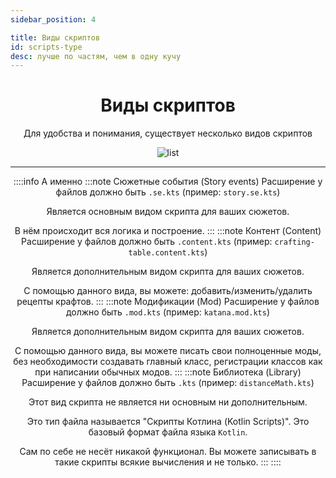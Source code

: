 ```yaml
---
sidebar_position: 4

title: Виды скриптов
id: scripts-type
desc: лучше по частям, чем в одну кучу
---
```


<div align="center">

# Виды скриптов

Для удобства и понимания, существует несколько видов скриптов

![list](@site/static/img/doc/list.png "Типа умный типа читает")

---

::::info А именно
:::note Сюжетные события (Story events)
Расширение у файлов должно быть `.se.kts` (пример: `story.se.kts`)

Является основным видом скрипта для ваших сюжетов.

В нём происходит вся логика и построение.
:::
:::note Контент (Content)
Расширение у файлов должно быть `.content.kts` (пример: `crafting-table.content.kts`)

Является дополнительным видом скрипта для ваших сюжетов.

С помощью данного вида, вы можете: добавить/изменить/удалить рецепты крафтов.
:::
:::note Модификации (Mod)
Расширение у файлов должно быть `.mod.kts` (пример: `katana.mod.kts`)

Является дополнительным видом скрипта для ваших сюжетов.

С помощью данного вида, вы можете писать свои полноценные моды, без необходимости создавать главный класс, регистрации классов как при написании обычных модов.
:::
:::note Библиотека (Library)
Расширение у файлов должно быть `.kts` (пример: `distanceMath.kts`)

Этот вид скрипта не является ни основным ни дополнительным.

Это тип файла называется "Скрипты Котлина (Kotlin Scripts)". Это базовый формат файла языка `Kotlin`.

Сам по себе не несёт никакой функционал. Вы можете записывать в такие скрипты всякие вычисления и не только.
:::
::::
</div>